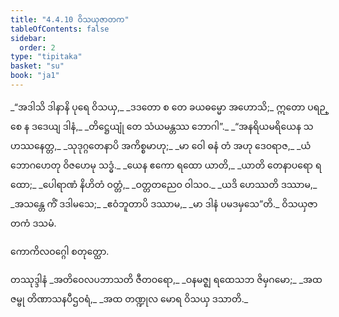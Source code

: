 ```yaml
---
title: "4.4.10 ဝိသယှဇာတက"
tableOfContents: false
sidebar:
  order: 2
type: "tipitaka"
basket: "su"
book: "ja1"
---
```



<DynamicBreadcrumb />

<Division number="157" book="ja1">

<Paragraph number="1084" type="verses" book="ja1">
_“အဒါသိ ဒါနာနိ ပုရေ ဝိသယှ,_  
_ဒဒတော စ တေ ခယဓမ္မော အဟောသိ;_  
ဣတော ပရဉ္စေ န ဒဒေယျ ဒါနံ,_  
_တိဋ္ဌေယျုံ တေ သံယမန္တဿ ဘောဂါ”._  

</Paragraph>

</Division>
<Division number="158" book="ja1">

<Paragraph number="1085" type="verses" book="ja1">
_“အနရိယမရိယေန သဟဿနေတ္တ,_  
_သုဒုဂ္ဂတေနာပိ အကိစ္စမာဟု;_  
_မာ ဝေါ ဓနံ တံ အဟု ဒေဝရာဇ,_  
_ယံ ဘောဂဟေတု ဝိဇဟေမု သဒ္ဓံ._  

</Paragraph>

</Division>
<Division number="159" book="ja1">

<Paragraph number="1086" type="verses" book="ja1">
_ယေန ဧကော ရထော ယာတိ,_  
_ယာတိ တေနာပရော ရထော;_  
_ပေါရာဏံ နိဟိတံ ဝတ္တံ,_  
_ဝတ္တတညေဝ ဝါသဝ._  

</Paragraph>

</Division>
<Division number="160" book="ja1">

<Paragraph number="1087" type="verses" book="ja1">
_ယဒိ ဟေဿတိ ဒဿာမ,_  
_အသန္တေ ကိံ ဒဒါမသေ;_  
_ဧဝံဘူတာပိ ဒဿာမ,_  
_မာ ဒါနံ ပမဒမှသေ”တိ._  


</Paragraph>
</Division>

<Paragraph number="1088" type="center" book="ja1">
ဝိသယှဇာတကံ ဒသမံ.

  
ကောကိလဝဂ္ဂေါ စတုတ္ထော.



</Paragraph>

<Paragraph number="1089" type="center" book="ja1">
တဿုဒ္ဒါနံ


</Paragraph>

<Paragraph number="1090" type="verses" book="ja1">
_အတိဝေလပဘာသတိ ဇီတဝရော,_  
_ဝနမဇ္ဈ ရထေသဘ ဇိမှဂမော;_  
_အထ ဇမ္ဗု တိဏာသနပီဌဝရံ,_  
_အထ တဏ္ဍုလ မောရ ဝိသယှ ဒသာတိ._
</Paragraph>